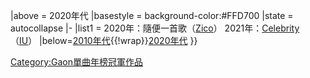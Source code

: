 {{Navbox
|name   = Gaon單曲年榜冠軍 (2020年代)
|title  = [[Gaon Chart|Gaon]][[單曲]]2020年代年榜冠軍作品及獲得者{{#if:{{{1|}}}|（{{{1|}}}）|}}
|above  = 2020年代
|basestyle = background-color:#FFD700
|state  = autocollapse
|-
|list1 = {{nowrap begin}}
2020年：隨便一首歌（[[Zico (歌手)|Zico]]）
2021年：[[Celebrity (IU歌曲)|Celebrity]]（[[IU (歌手)|IU]]）
{{nowrap end}}
|below={{Nowrap begin}}[[Template:Gaon單曲年榜冠軍 (2010年代)|2010年代]]{{!wrap}}[[Template:Gaon單曲年榜冠軍 (2020年代)|2020年代]]{{Nowrap end}}
}}
<noinclude>
[[Category:Gaon單曲年榜冠軍作品]]
</noinclude>